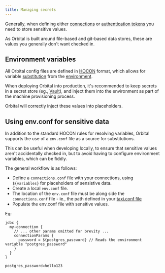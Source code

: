 ```yaml
---
title: Managing secrets
---
```


Generally, when defining either [connections](/docs/describing-data-sources/configuring-connections) or [authentication tokens](/docs/describing-data-sources/authentication-to-services)
you need to store sensitive values.

As Orbital is built around file-based and git-based data stores, these are values you generally don't want checked in.

## Environment variables
All Orbital config files are defined in [HOCON](https://github.com/lightbend/config#examples-of-hocon) format, which allows for variable [substitution](https://github.com/lightbend/config/blob/main/HOCON.md#substitutions) from the [environment](https://github.com/lightbend/config/blob/main/HOCON.md#substitution-fallback-to-environment-variables).

When deploying Orbital into production, it's recommended to keep secrets in a secret store (eg., [Vault](https://www.vaultproject.io/)), and inject
them into the environment as part of the machine provisioning process.

Orbital will correctly inject these values into placeholders.

## Using env.conf for sensitive data
In addition to the standard HOCON rules for resolving variables, Orbital supports
the use of a `env.conf` file as a source for substitutions.

This can be useful when developing locally, to ensure that sensitive values aren't accidentally
checked in, but to avoid having to configure environment variables, which can be fiddly.

The general workflow is as follows:
 * Define a `connections.conf` file with your connections, using `${variables}` for placeholders of sensistive data.
 * Create a local `env.conf` file.
* The location of the `env.conf` file must be along side the `connections.conf` file - ie., the path defined in your [taxi.conf file](#declaring-in-your-taxi-project)
 * Populate the env.conf file with sensitive values.

Eg:

<SnippetGroup>

```hocon connections.conf
jdbc {
  my-connection {
    // ... other params omitted for brevity ...
    connectionParams {
      password = ${postgres_password} // Reads the environment variable "postgres_password"
    }
  }
}
  ```

  ```hocon env.conf
  postgres_password=hello123
  ```
</SnippetGroup>

